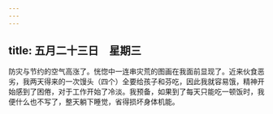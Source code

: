 ```yaml
---
---
---
```

title: 五月二十三日　星期三
---




防灾与节约的空气高涨了。恍惚中一连串灾荒的图画在我面前显现了。近来伙食恶劣，我两天得来的一次馒头（四个）全要给孩子和芬吃，因此我就容易饿，精神开始感到了困倦，对于工作开始了冷淡。我预备，如果到了每天只能吃一顿饭时，我便什么也不写了，整天躺下睡觉，省得损坏身体机能。